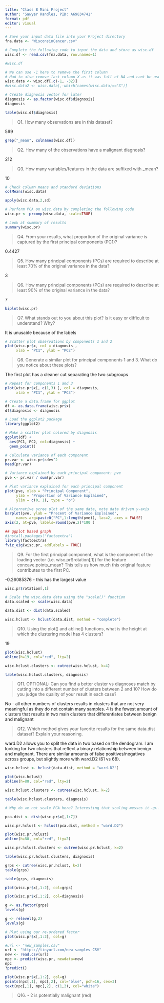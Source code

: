 ```yaml
---
title: "Class 8 Mini Project"
author: "Sawyer Randles, PID: A69034741"
format: pdf
editor: visual
---
```


```r
# Save your input data file into your Project directory
fna.data <- "WisconsinCancer.csv"

# Complete the following code to input the data and store as wisc.df
wisc.df <- read.csv(fna.data, row.names=1)

#wisc.df
```

```r
# We can use -1 here to remove the first column
# Had to also remove last column X as it was full of NA and cant be used for PCA
wisc.data <- wisc.df[,c(-1, -32)]
#wisc.data2 <- wisc.data[,-which(names(wisc.data)=="X")]

# Create diagnosis vector for later 
diagnosis <- as.factor(wisc.df$diagnosis)
diagnosis
```

```r
table(wisc.df$diagnosis)
```

> Q1. How many observations are in this dataset?

569

```r
grep("_mean", colnames(wisc.df))

```

> Q2. How many of the observations have a malignant diagnosis?

212

> Q3. How many variables/features in the data are suffixed with \_mean?

10

```r
# Check column means and standard deviations
colMeans(wisc.data)

apply(wisc.data,2,sd)
```

```r
# Perform PCA on wisc.data by completing the following code
wisc.pr <- prcomp(wisc.data, scale=TRUE)
```

```r
# Look at summary of results
summary(wisc.pr)
```

> Q4. From your results, what proportion of the original variance is captured by the first principal components (PC1)?

0.4427

> Q5. How many principal components (PCs) are required to describe at least 70% of the original variance in the data?

3

> Q6. How many principal components (PCs) are required to describe at least 90% of the original variance in the data?

7

```r
biplot(wisc.pr)
```


> Q7. What stands out to you about this plot? Is it easy or difficult to understand? Why?

It is unusable because of the labels

```r
# Scatter plot observations by components 1 and 2
plot(wisc.pr$x, col = diagnosis , 
     xlab = "PC1", ylab = "PC2")
```
> Q8. Generate a similar plot for principal components 1 and 3. What do you notice about these plots?

The first plot has a cleaner cut separating the two subgroups

```r
# Repeat for components 1 and 3
plot(wisc.pr$x[, c(1,3) ], col = diagnosis, 
     xlab = "PC1", ylab = "PC3")
```


```r
# Create a data.frame for ggplot
df <- as.data.frame(wisc.pr$x)
df$diagnosis <- diagnosis

# Load the ggplot2 package
library(ggplot2)

# Make a scatter plot colored by diagnosis
ggplot(df) + 
  aes(PC1, PC2, col=diagnosis) + 
  geom_point()
```

```r
# Calculate variance of each component
pr.var <- wisc.pr$sdev^2
head(pr.var)
```

```r
# Variance explained by each principal component: pve
pve <- pr.var / sum(pr.var)

# Plot variance explained for each principal component
plot(pve, xlab = "Principal Component", 
     ylab = "Proportion of Variance Explained", 
     ylim = c(0, 1), type = "o")
```

```r
# Alternative scree plot of the same data, note data driven y-axis
barplot(pve, ylab = "Precent of Variance Explained",
     names.arg=paste0("PC",1:length(pve)), las=2, axes = FALSE)
axis(2, at=pve, labels=round(pve,2)*100 )
```

```r
## ggplot based graph
#install.packages("factoextra")
library(factoextra)
fviz_eig(wisc.pr, addlabels = TRUE)
```

> Q9. For the first principal component, what is the component of the loading vector (i.e. wisc.pr$rotation[,1]) for the feature concave.points_mean? This tells us how much this original feature contributes to the first PC.

-0.26085376 - this has the largest value

```r
wisc.pr$rotation[,1]
```


```r
# Scale the wisc.data data using the "scale()" function
data.scaled <- scale(wisc.data)
```

```r
data.dist <- dist(data.scaled)
```

```r
wisc.hclust <- hclust(data.dist, method = "complete")
```

> Q10. Using the plot() and abline() functions, what is the height at which the clustering model has 4 clusters?

19

```r
plot(wisc.hclust)
abline(h=19, col="red", lty=2)
```

```r
wisc.hclust.clusters <- cutree(wisc.hclust, k=4)
```

```r
table(wisc.hclust.clusters, diagnosis)

```

> Q11. OPTIONAL: Can you find a better cluster vs diagnoses match by cutting into a different number of clusters between 2 and 10? How do you judge the quality of your result in each case?

No - all other numbers of clusters results in clusters that are not very meaningful as they do not contain many samples. 4 is the fewest amount of clusters that results in two main clusters that differentiates between benign and malignant

> Q12. Which method gives your favorite results for the same data.dist dataset? Explain your reasoning.

ward.D2 allows you to split the data in two based on the dendogram. I am looking for two clusters that reflect a binary relationship between benign and malignant. There are similar amounts of false positives/negatives across groups, but slightly more with ward.D2 (61 vs 68).

```r
wisc.hclust <- hclust(data.dist, method = "ward.D2")

plot(wisc.hclust)
abline(h=80, col="red", lty=2)

wisc.hclust.clusters <- cutree(wisc.hclust, k=2)

table(wisc.hclust.clusters, diagnosis)
```
```r
# Why do we not scale PCA here? Interesting that scaling messes it up...

pca.dist <- dist(wisc.pr$x[,1:7])

wisc.pr.hclust <- hclust(pca.dist, method = "ward.D2")

plot(wisc.pr.hclust)
abline(h=80, col="red", lty=2)

wisc.pr.hclust.clusters <- cutree(wisc.pr.hclust, k=2)

table(wisc.pr.hclust.clusters, diagnosis)
```

```r
grps <- cutree(wisc.pr.hclust, k=2)
table(grps)
```

```r
table(grps, diagnosis)
```

```r
plot(wisc.pr$x[,1:2], col=grps)
```

```r
plot(wisc.pr$x[,1:2], col=diagnosis)
```

```r
g <- as.factor(grps)
levels(g)
```

```r
g <- relevel(g,2)
levels(g)
```

```r
# Plot using our re-ordered factor 
plot(wisc.pr$x[,1:2], col=g)
```

```r
#url <- "new_samples.csv"
url <- "https://tinyurl.com/new-samples-CSV"
new <- read.csv(url)
npc <- predict(wisc.pr, newdata=new)
npc
?predict()
```

```r
plot(wisc.pr$x[,1:2], col=g)
points(npc[,1], npc[,2], col="blue", pch=16, cex=3)
text(npc[,1], npc[,2], c(1,2), col="white")
```
> Q16. - 2 is potentially malignant (red)
